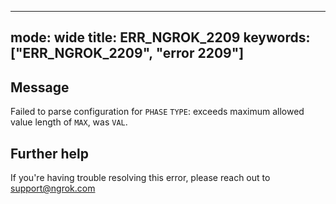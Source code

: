 
---
mode: wide
title: ERR_NGROK_2209
keywords: ["ERR_NGROK_2209", "error 2209"]
---

## Message
Failed to parse configuration for `PHASE` `TYPE`: exceeds maximum allowed value length of `MAX`, was `VAL`.




## Further help
If you're having trouble resolving this error, please reach out to [support@ngrok.com](mailto:support@ngrok.com?subject=Help%20with%20ERR_NGROK_2209)

